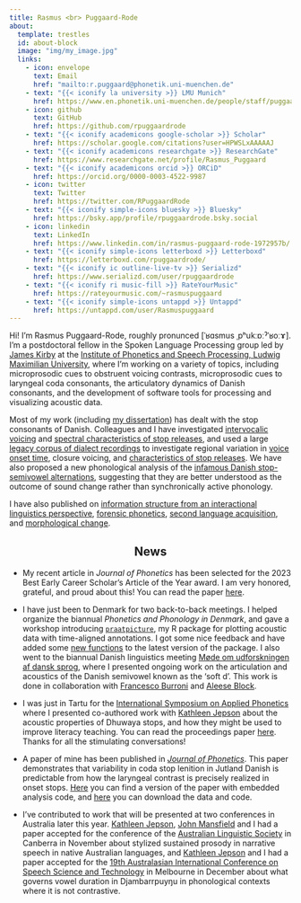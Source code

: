 ```yaml
---
title: Rasmus <br> Puggaard-Rode
about:
  template: trestles
  id: about-block
  image: "img/my_image.jpg"
  links:
    - icon: envelope
      text: Email
      href: "mailto:r.puggaard@phonetik.uni-muenchen.de"
    - text: "{{< iconify la university >}} LMU Munich"
      href: https://www.en.phonetik.uni-muenchen.de/people/staff/puggaard-rode_rasmus/index.html
    - icon: github
      text: GitHub
      href: https://github.com/rpuggaardrode
    - text: "{{< iconify academicons google-scholar >}} Scholar"
      href: https://scholar.google.com/citations?user=HPWSLxAAAAAJ
    - text: "{{< iconify academicons researchgate >}} ResearchGate"
      href: https://www.researchgate.net/profile/Rasmus_Puggaard
    - text: "{{< iconify academicons orcid >}} ORCiD"
      href: https://orcid.org/0000-0003-4522-9987
    - icon: twitter
      text: Twitter
      href: https://twitter.com/RPuggaardRode
    - text: "{{< iconify simple-icons bluesky >}} Bluesky"
      href: https://bsky.app/profile/rpuggaardrode.bsky.social
    - icon: linkedin
      text: LinkedIn
      href: https://www.linkedin.com/in/rasmus-puggaard-rode-1972957b/
    - text: "{{< iconify simple-icons letterboxd >}} Letterboxd"
      href: https://letterboxd.com/rpuggaardrode/
    - text: "{{< iconify ic outline-live-tv >}} Serializd"
      href: https://www.serializd.com/user/rpuggaardrode
    - text: "{{< iconify ri music-fill >}} RateYourMusic"
      href: https://rateyourmusic.com/~rasmuspuggaard
    - text: "{{< iconify simple-icons untappd >}} Untappd"
      href: https://untappd.com/user/Rasmuspuggaard
---
```


:::{#about-block}

Hi! I’m Rasmus Puggaard-Rode, roughly pronunced [ˈʁɑsmus ˌpʰukːɒːˀˈʁoːɤ]. I’m a postdoctoral fellow in the Spoken Language Processing group led by [James Kirby](https://www.phonetik.uni-muenchen.de/personen/professoren/kirby_james/index.html){target='_blank'} at the [Institute of Phonetics and Speech Processing, Ludwig Maximilian University](https://www.en.phonetik.uni-muenchen.de/index.html){target="_blank"}, where I'm working on a variety of topics, including microprosodic cues to obstruent voicing contrasts, microprosodic cues to laryngeal coda consonants, the articulatory dynamics of Danish consonants, and the development of software tools for processing and visualizing acoustic data. 

Most of my work (including [my dissertation](https://www.lotpublications.nl/stop-hey-whats-that-sound)) has dealt with the stop consonants of Danish. Colleagues and I have investigated [intervocalic voicing](https://www.journal-labphon.org/article/id/6449/){target="_blank"} and [spectral characteristics of stop releases](https://doi.org/10.1016/j.wocn.2022.101191){target="_blank"}, and used a large [legacy corpus of dialect recordings](https://dansklyd.statsbiblioteket.dk/samling/dialektsamlingen/){target="_blank"} to investigate regional variation in [voice onset time](https://dataverse.nl/dataset.xhtml?persistentId=doi:10.34894/JHN1Q7){target="_blank"}, closure voicing, and [characteristics of stop releases](https://rpuggaardrode.github.io/icphs2023/){target='_blank'}. We have also proposed a new phonological analysis of the [infamous Danish stop-semivowel alternations](https://www.tandfonline.com/doi/full/10.1080/03740463.2021.2022866){target="_blank"}, suggesting that they are better understood as the outcome of sound change rather than synchronically active phonology.

I have also published on [information structure from an interactional linguistics perspective](https://doi.org/10.1017/S0332586519000088){target="_blank"}, [forensic phonetics](https://www.nys.dk/article/view/100580){target="_blank"}, [second language acquisition](https://rasmuspuggaard.files.wordpress.com/2020/12/isoctal-preprint.pdf){target="_blank"}, and [morphological change](https://doi.org/10.7146/sss.v11i2.123476){target="_blank"}.

:::

<h2 style='text-align: center;'>News</h2>

* My recent article in *Journal of Phonetics* has been selected for the 2023 Best Early Career Scholar's Article of the Year award. I am very honored, grateful, and proud about this! You can read the paper [here](https://rpuggaardrode.github.io/hisphoncog/){target='_blank'}.

* I have just been to Denmark for two back-to-back meetings. I helped organize the biannual *Phonetics and Phonology in Denmark*, and gave a workshop introducing [`praatpicture`](https://github.com/rpuggaardrode/praatpicture){target='_blank'}, my R package for plotting acoustic data with time-aligned annotations. I got some nice feedback and have added some [new functions](https://github.com/rpuggaardrode/praatpicture/blob/main/NEWS.md){target='_blank'} to the latest version of the package. I also went to the biannual Danish linguistics meeting [Møde om udforskningen af dansk sprog](https://projekter.au.dk/muds/){target='_blank'}, where I presented ongoing work on the articulation and acoustics of the Danish semivowel known as the 'soft d'. This work is done in collaboration with [Francesco Burroni](https://sites.google.com/cornell.edu/francescoburroni/home){target='_blank'} and [Aleese Block](https://sites.google.com/view/aleeseblock){target='_blank'}.

* I was just in Tartu for the [International Symposium on Applied Phonetics](https://sisu.ut.ee/isaph2024/){target='_blank'} where I presented co-authored work with [Kathleen Jepson](https://www.en.phonetik.uni-muenchen.de/people/visitors1/jepson_kathleen/index.html){target='_blank'} about the acoustic properties of Dhuwaya stops, and how they might be used to improve literacy teaching. You can read the proceedings paper [here](https://doi.org/10.21437/ISAPh.2024-14){target='_blank'}. Thanks for all the stimulating conversations!

* A paper of mine has been published in [*Journal of Phonetics*](https://www.sciencedirect.com/science/article/pii/S0095447024000603){target='_blank'}. This paper demonstrates that variability in coda stop lenition in Jutland Danish is predictable from how the laryngeal contrast is precisely realized in onset stops. [Here](https://rpuggaardrode.github.io/hisphoncog/){target='_blank'} you can find a version of the paper with embedded analysis code, and [here](https://osf.io/hynqx/){target='_blank'} you can download the data and code.

* I've contributed to work that will be presented at two conferences in Australia later this year. [Kathleen Jepson](https://www.en.phonetik.uni-muenchen.de/people/visitors1/jepson_kathleen/index.html){target='_blank'}, [John Mansfield](https://www.comparativelinguistics.uzh.ch/en/mansfield.html){target='_blank'} and I had a paper accepted for the conference of the [Australian Linguistic Society](https://als.asn.au/Conference/2024/General){target='_blank'} in Canberra in November about stylized sustained prosody in narrative speech in native Australian languages, and [Kathleen Jepson](https://www.en.phonetik.uni-muenchen.de/people/visitors1/jepson_kathleen/index.html){target='_blank'} and I had a paper accepted for the [19th Australasian International Conference on Speech Science and Technology](https://assta.org/sst-2024/){target='_blank'} in Melbourne in December about what governs vowel duration in Djambarrpuyŋu in phonological contexts where it is not contrastive.
